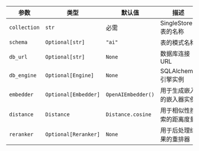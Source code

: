 | 参数 | 类型 | 默认值 | 描述 |
|---|---|---|---|
| `collection` | `str` | 必需 | SingleStore 表的名称 |
| `schema` | `Optional[str]` | `"ai"` | 表的模式名称 |
| `db_url` | `Optional[str]` | `None` | 数据库连接 URL |
| `db_engine` | `Optional[Engine]` | `None` | SQLAlchemy 引擎实例 |
| `embedder` | `Optional[Embedder]` | `OpenAIEmbedder()` | 用于生成嵌入的嵌入器实例 |
| `distance` | `Distance` | `Distance.cosine` | 用于相似性搜索的距离度量 |
| `reranker` | `Optional[Reranker]` | `None` | 用于后处理结果的重排器 |